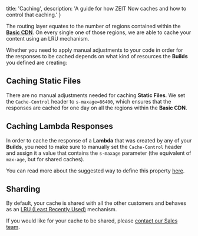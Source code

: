 
  title: 'Caching',
  description: 'A guide for how ZEIT Now caches and how to control that caching.'
}

The routing layer equates to the number of regions contained within the [**Basic CDN**](/docs/v2/deployments/concepts/cdn-and-global-distribution#basic-cdn). On every single one of those regions, we are able to cache your content using an LRU mechanism.

Whether you need to apply manual adjustments to your code in order for the responses to be cached depends on what kind of resources the **Builds** you defined are creating:

## Caching Static Files

There are no manual adjustments needed for caching **Static Files**. We set the `Cache-Control` header to `s-maxage=86400`, which ensures that the responses are cached for one day on all the regions within the **Basic CDN**.

## Caching Lambda Responses

In order to cache the response of a **Lambda** that was created by any of your **Builds**, you need to make sure to manually set the `Cache-Control` header and assign it a value that contains the `s-maxage` parameter (the equivalent of `max-age`, but for shared caches).

You can read more about the suggested way to define this property [here](/docs/v2/deployments/concepts/cdn-and-global-distribution#full-cdn).

## Sharding

By default, your cache is shared with all the other customers and behaves as an [LRU (Least Recently Used)](https://en.wikipedia.org/wiki/Cache_replacement_policies#Least_recently_used_(LRU)) mechanism.

If you would like for your cache to be shared, please [contact our Sales team](mailto:sales@zeit.co).

